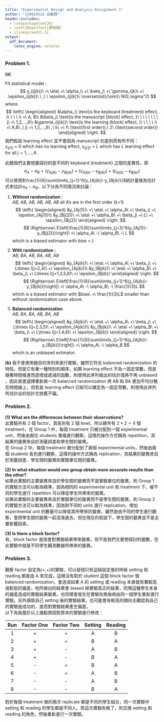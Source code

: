 ---
title: "Experimental Design and Analysis Assignment 1"
author: "110024516 邱繼賢"
header-includes:
  - \usepackage{xeCJK}
  - \setCJKmainfont{標楷體}
  - \linespread{1.5}
output: 
  pdf_document:
    latex_engine: xelatex
---

### Problem 1.  
**(a)**

Fit statistical model : 
$$
y_{ij(k)}\ =\ \eta\ +\ \alpha_i\ +\ \beta_j\ +\ \gamma_{jk}\ +\ \epsilon_{ij(k)}\ \ ,\ \ \epsilon_{ij(k)}\ \overset{iid}{\sim}\ N(0,\sigma^2)
$$
where
$$
\left\{
\begin{aligned}
&\alpha_i\ \text{is the keyboard (treatment) effect, }\ \ \ \ i\ =\ A, B\\
&\beta_j\ \text{is the manuscript (block) effect, }\ \ \ \ \ \ \ \ j\ =\ 1,2,...,6\\
&\gamma_{ij(k)}\ \text{is the learning (block) effect, }\ \ \ \ \ i\ =\ A,B\ ,\ j\ =\ 1,2,...,6\ ,\ k\ =\ 1\ (\text{first order}),\ 2\ (\text{second order})
\end{aligned}
\right.
$$
我們假設 learning effect 並不會因為 manuscript 的差別而有所不同：  
$\gamma_{ij(1)}\ =\ 0$ which has no learning effect, $\gamma_{ij(2)}\ =\ L$ which has $L$ learning effect for all $j=1,...,6$.

此題我們主要想要探討的是不同的 keyboard (treatment) 之間的差異性，即
$$
\alpha_A\ -\ \alpha_B\ =\ (y_{Aj(k)}-y_{Bj(k)})\ +\ (\gamma_{Aj(k)}-\gamma_{Bj(k)})\ +\ (\epsilon_{Aj(k)}-\epsilon_{Bj(k)})
$$
可以使用$\frac{1}{6}\sum\limits_{j=1}^6(y_{Aj(k)}-y_{Bj(k)})$統計量做為估計式來估計$\alpha_A-\alpha_B$，以下分為不同情況來討論：

(1) **Without randomization : **  
*AB, AB, AB, AB, AB, AB* all A's are in the first order (k=1)  
$$
\left\{
\begin{aligned}
&y_{Aj(1)}\ =\ \eta\ +\ \alpha_A\ +\ \beta_j\ +\ \epsilon_{Aj(1)}\\
&y_{Bj(2)}\ =\ \eta\ +\ \alpha_B\ +\ \beta_j\ +\ L\ +\ \epsilon_{Bj(2)}
\end{aligned}
\right.
$$
$$
\Rightarrow\ E\left[\frac{1}{6}\sum\limits_{j=1}^6(y_{Aj(1)}-y_{Bj(2)})\right]\ =\ \alpha_A\ -\ \alpha_B\ -\ L
$$
which is a biased estimator with $bias\ =\ L$  

(2) **With randomization : **  
*AB, BA, AB, BA, AB, AB*  
$$
\left\{
\begin{aligned}
&y_{Aj(k)}\ =\ \eta\ +\ \alpha_A\ +\ \beta_j\ +\ L\times I(j=2,4)\ +\ \epsilon_{Aj(k)}\\
&y_{Bj(k)}\ =\ \eta\ +\ \alpha_B\ +\ \beta_j\ +\ L\times I(j=1,3,5,6)\ +\ \epsilon_{Bj(k)}
\end{aligned}
\right.
$$
$$
\Rightarrow\ E\left[\frac{1}{6}\sum\limits_{j=1}^6(y_{Aj(k)}-y_{Bj(k)})\right]\ =\ \alpha_A\ -\ \alpha_B\ -\ \frac{1}{3}L
$$
which is a biased estimator with $bias\ =\ \frac{1}{3}L$ smaller than without randomization case above.  

(3) **Balanced randomization**  
*AB, BA, BA, AB, BA, AB*  
$$
\left\{
\begin{aligned}
&y_{Aj(k)}\ =\ \eta\ +\ \alpha_A\ +\ \beta_j\ +\ L\times I(j=2,3,5)\ +\ \epsilon_{Aj(k)}\\
&y_{Bj(k)}\ =\ \eta\ +\ \alpha_B\ +\ \beta_j\ +\ L\times I(j=1,4,6)\ +\ \epsilon_{Bj(k)}
\end{aligned}
\right.
$$
$$
\Rightarrow\ E\left[\frac{1}{6}\sum\limits_{j=1}^6(y_{Aj(k)}-y_{Bj(k)})\right]\ =\ \alpha_A\ -\ \alpha_B
$$
which is an unbiased estimator.  



**(b)**  我不會使用題目的序列來進行實驗，雖然它符合 balanced randomization 的特性，但是它有著一種特別的順序，如果 learning effect 不為一固定常數，而是隨著時間推進而遞增或遞減的函數，則使用此序列做出的估計值將不再 unbiased ，因此我會選擇重新做一次 balanced randomization 將 AB 和 BA 更加平均分散在時間線上，但若是 learning effect 已經可以確定為一固定常數，則使用此序列所估計出的估計式依舊不偏。


### Problem 2.  
**(1) What are the differences between their observations?**  
此實驗共有 2 個 factor，其各別有 2 個 level，所以總共有 $2\times2=4$ 個 treatment，在 Group 1 中，每個 treatment 只被分配到一個 experimental unit，然後由兩位 students 重複進行觀察，這樣的操作方式稱為 repetition，其結果的變異來自於測量誤差和學生間的變異。  
在 Group 2 中，每個 treatment 被分配到了兩個 experimental units，然後由兩個 students 各別進行觀察，這樣的操作方式稱為 replication，其結果的變異來自於測量誤差、學生間的變異和實驗單位間的變異。  



**(2) In what situation would one group obtain more accurate results than the other?**  
如果此實驗的主要變異來自於學生間的變異而不是實驗單位的變異，則 Group 1 的實驗方法可以較為精準，因為相同的 experimental unit 和 treatment 下，被不同的學生進行 repetition 可以降低學生所帶來的變異。  
如果此實驗的主要變異來自於實驗單位的變異而不是學生間的變異，則 Group 2 的實驗方法可以較為精準，因為對不同的 units 進行 replication，增加 experimental unit 的數量可以降低其所帶來的變異，雖然是由不同的學生進行觀察，會把學生間的變異一起混淆進去，但在現在的假設下，學生間的變異並不是主要影響因素。



**(3) Is there a block factor?**  
有。block factor 是指會對實驗結果帶來變異，但不是我們主要想探討的變數，在此實驗中就是不同學生觀測數據所帶來的變異。



### Problem 3.  
觀察 factor 設定為(+,+)的實驗，可以發現只有這組設定值的時候 setting 和 reading 都是由 A 來完成，這樣沒有對於 student 這個 block factor 做 balanced randomization，會造成如果 A 的 setting 或 reading 本身就有著較高或較低的偏差，他所做出的結果會 biased 掉實驗真正的結果，同理這種學生本身的偏差造成的實驗結果變異，也同樣會發生在實驗失敗後再由同一個學生重新進行實驗。另外讀取自己 setting 後的實驗結果，也可能會有較高的傾向主觀認為自己的實驗是成功的，進而對實驗結果產生偏差。  
以下為我基於以上幾點原因對原本的實驗進行修改：  

| Run | Factor One | Factor Two | Setting | Reading |
|:---:|:----------:|:----------:|:-------:|:-------:|
| 1   | +          | +          | A       | B       |
| 2   | +          | +          | B       | A       |
| 3   | +          | -          | A       | B       |
| 4   | +          | -          | B       | A       |
| 5   | -          | +          | B       | A       |
| 6   | -          | +          | A       | B       |
| 7   | -          | -          | A       | B       |
| 8   | -          | -          | B       | A       |  

對於每個 treatment 做的兩次 replicate 都是不同的學生組合，同一次實驗中 setting 和 reading 的學生都是不同人，若這次實驗失敗了，則交換 setting 和 reading 的角色，然後重新進行一次實驗。


